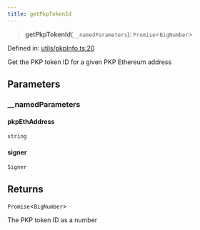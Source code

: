 ```yaml
---
title: getPkpTokenId
---
```


> **getPkpTokenId**(`__namedParameters`): `Promise`\<`BigNumber`\>

Defined in: [utils/pkpInfo.ts:20](https://github.com/LIT-Protocol/Vincent/blob/24971b3553e0b3a0f81730455f8a1892791091ad/packages/libs/contracts-sdk/src/utils/pkpInfo.ts#L20)

Get the PKP token ID for a given PKP Ethereum address

## Parameters

### \_\_namedParameters

#### pkpEthAddress

`string`

#### signer

`Signer`

## Returns

`Promise`\<`BigNumber`\>

The PKP token ID as a number

